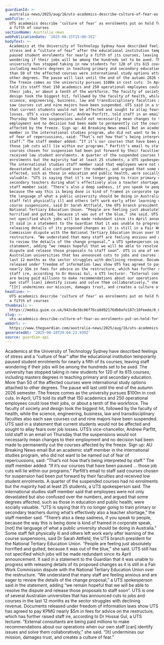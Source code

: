 ```yaml
---
guardianId: >-
  australia-news/2025/aug/16/uts-academics-describe-culture-of-fear-as-enrolments-put-on-hold-for-nearly-a-fifth-of-courses
webTitle: >-
  UTS academics describe ‘culture of fear’ as enrolments put on hold for nearly
  a fifth of courses
sectionName: Australia news
webPublicationDate: '2025-08-15T15:00:35Z'
bodyText: >-
  Academics at the University of Technology Sydney have described feelings of
  stress and a “culture of fear” after the educational institution temporarily
  paused student enrolments for nearly a fifth of its courses, leaving staff
  wondering if their jobs will be among the hundreds set to be axed. The
  university has stopped taking in new students for 120 of its 615 courses,
  including masters degrees in teaching primary and secondary education. More
  than 50 of the affected courses were international study options attached to
  other degrees. The pause will last until the end of the autumn 2026 semester.
  The freeze comes as the university pursues $100m in cost cuts. In April, UTS
  told its staff that 150 academics and 250 operational employees could lose
  their jobs, or about a tenth of the workforce. The faculty of society and
  design took the biggest hit, followed by the faculty of health, while the
  science, engineering, business, law and transdisciplinary faculties also each
  saw courses cut and nine majors have been suspended. UTS said in a statement
  that current students would not be affected and sought to allay fears over job
  losses. UTS’s vice-chancellor, Andrew Parfitt, told staff in an email on
  Thursday that the suspensions would not necessarily mean changes to their
  employment and no decision had been made to permanently cut the courses
  affected by the freeze. Sign up: AU Breaking News email But an academic staff
  member in the international studies program, who did not want to be named out
  of fear of repercussions, said: “That’s not how that’s being interpreted by
  staff.” The staff member added: “If it’s our courses that have been paused …
  those job cuts will lie within our programs.” Parfitt’s email to staff said
  courses chosen for suspension had been put forward by their faculties and
  received low student enrolments. A quarter of the suspended courses had no
  enrolments but the majority had at least 25 students, a UTS spokesperson said.
  The international studies staff member said that employees were not only
  devastated but also confused over the numbers, and argued that some degrees
  affected, such as those in education and public health, were socially
  valuable. “UTS is saying that it’s no longer going to train primary or
  secondary teachers during what’s effectively also a teacher shortage,” the
  staff member said. “There’s also a deep sadness, if you speak to people,
  because the way this is being done is kind of framed in corporate speak, [not]
  the language of what a public university should be doing in Australia.” Some
  staff felt physically ill and others left work early after learning of the
  course suspensions, said Dr Sarah Attfield, the UTS branch president for the
  National Tertiary Education Union. “People are feeling just absolutely
  horrified and gutted, because it was out of the blue,” she said. UTS still has
  not specified which jobs will be made redundant since its April announcement.
  It said in a statement to the Guardian that it was unable to progress with
  releasing details of its proposed changes as it is still in a Fair Work
  Commission dispute with the National Tertiary Education Union over the
  restructure. “We understand that many staff are feeling anxious and are eager
  to review the details of the change proposal,” a UTS spokesperson said in the
  statement, adding “we remain hopeful that we will be able to resolve the
  dispute and release those proposals to staff soon”. UTS is one of several
  Australian universities that has announced cuts to jobs and courses in the
  last 12 months as the sector struggles with declining revenue. Documents
  released under freedom of information laws show UTS has agreed to pay KPMG
  nearly $5m in fees for advice on the restructure, which has further raised
  staff ire, according to Dr Hossai Gul, a UTS lecturer. “External consultants
  are being paid millions to make recommendations about our operations when our
  own staff [can] identify issues and solve them collaboratively,” she said.
  “[It] undermines our mission, damages trust, and creates a culture of fear.”
headline: >-
  UTS academics describe ‘culture of fear’ as enrolments put on hold for nearly
  a fifth of courses
thumbnail: >-
  https://media.guim.co.uk/943c8e38c06f76ca0d92176db0afe187c10feede/0_0_6118_4894/500.jpg
slug: >-
  uts-academics-describe-culture-of-fear-as-enrolments-put-on-hold-for-nearly-a-fifth-of-courses
webUrl: >-
  https://www.theguardian.com/australia-news/2025/aug/16/uts-academics-describe-culture-of-fear-as-enrolments-put-on-hold-for-nearly-a-fifth-of-courses
generatedAt: '2025-08-28T20:04:23.930Z'
source: guardian-api
---
```

Academics at the University of Technology Sydney have described feelings of stress and a “culture of fear” after the educational institution temporarily paused student enrolments for nearly a fifth of its courses, leaving staff wondering if their jobs will be among the hundreds set to be axed. The university has stopped taking in new students for 120 of its 615 courses, including masters degrees in teaching primary and secondary education. More than 50 of the affected courses were international study options attached to other degrees. The pause will last until the end of the autumn 2026 semester. The freeze comes as the university pursues $100m in cost cuts. In April, UTS told its staff that 150 academics and 250 operational employees could lose their jobs, or about a tenth of the workforce. The faculty of society and design took the biggest hit, followed by the faculty of health, while the science, engineering, business, law and transdisciplinary faculties also each saw courses cut and nine majors have been suspended. UTS said in a statement that current students would not be affected and sought to allay fears over job losses. UTS’s vice-chancellor, Andrew Parfitt, told staff in an email on Thursday that the suspensions would not necessarily mean changes to their employment and no decision had been made to permanently cut the courses affected by the freeze. Sign up: AU Breaking News email But an academic staff member in the international studies program, who did not want to be named out of fear of repercussions, said: “That’s not how that’s being interpreted by staff.” The staff member added: “If it’s our courses that have been paused … those job cuts will lie within our programs.” Parfitt’s email to staff said courses chosen for suspension had been put forward by their faculties and received low student enrolments. A quarter of the suspended courses had no enrolments but the majority had at least 25 students, a UTS spokesperson said. The international studies staff member said that employees were not only devastated but also confused over the numbers, and argued that some degrees affected, such as those in education and public health, were socially valuable. “UTS is saying that it’s no longer going to train primary or secondary teachers during what’s effectively also a teacher shortage,” the staff member said. “There’s also a deep sadness, if you speak to people, because the way this is being done is kind of framed in corporate speak, [not] the language of what a public university should be doing in Australia.” Some staff felt physically ill and others left work early after learning of the course suspensions, said Dr Sarah Attfield, the UTS branch president for the National Tertiary Education Union. “People are feeling just absolutely horrified and gutted, because it was out of the blue,” she said. UTS still has not specified which jobs will be made redundant since its April announcement. It said in a statement to the Guardian that it was unable to progress with releasing details of its proposed changes as it is still in a Fair Work Commission dispute with the National Tertiary Education Union over the restructure. “We understand that many staff are feeling anxious and are eager to review the details of the change proposal,” a UTS spokesperson said in the statement, adding “we remain hopeful that we will be able to resolve the dispute and release those proposals to staff soon”. UTS is one of several Australian universities that has announced cuts to jobs and courses in the last 12 months as the sector struggles with declining revenue. Documents released under freedom of information laws show UTS has agreed to pay KPMG nearly $5m in fees for advice on the restructure, which has further raised staff ire, according to Dr Hossai Gul, a UTS lecturer. “External consultants are being paid millions to make recommendations about our operations when our own staff [can] identify issues and solve them collaboratively,” she said. “[It] undermines our mission, damages trust, and creates a culture of fear.”
